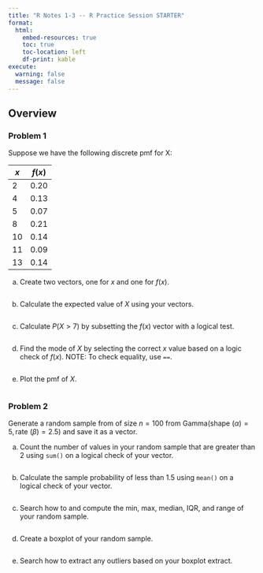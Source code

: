 ```yaml
---
title: "R Notes 1-3 -- R Practice Session STARTER"
format:
  html:
    embed-resources: true
    toc: true
    toc-location: left
    df-print: kable
execute: 
  warning: false
  message: false
---
```


## Overview

### Problem 1

Suppose we have the following discrete pmf for X:

| $x$ | $f(x)$ |
|-----|--------|
| 2   | 0.20   |
| 4   | 0.13   |
| 5   | 0.07   |
| 8   | 0.21   |
| 10  | 0.14   |
| 11  | 0.09   |
| 13  | 0.14   |

a)  Create two vectors, one for $x$ and one for $f(x)$.

```r


```

b)  Calculate the expected value of $X$ using your vectors.

```r


```

c)  Calculate $P(X > 7)$ by subsetting the $f(x)$ vector with a logical test.

```r


```

d)  Find the mode of $X$ by selecting the correct $x$ value based on a logic check of $f(x)$. NOTE: To check equality, use `==`.

```r


```

e)  Plot the pmf of $X$.

```r


```

### Problem 2

Generate a random sample from of size $n = 100$ from $\text{Gamma}(\text{shape } (\alpha) = 5, \text{rate } (\beta) = 2.5)$ and save it as a vector.

a)  Count the number of values in your random sample that are greater than 2 using `sum()` on a logical check of your vector.

```r


```

b)  Calculate the sample probability of less than 1.5 using `mean()` on a logical check of your vector.

```r


```

c)  Search how to and compute the min, max, median, IQR, and range of your random sample.

```r


```

d)  Create a boxplot of your random sample.

```r


```

e)  Search how to extract any outliers based on your boxplot extract.

```r


```
